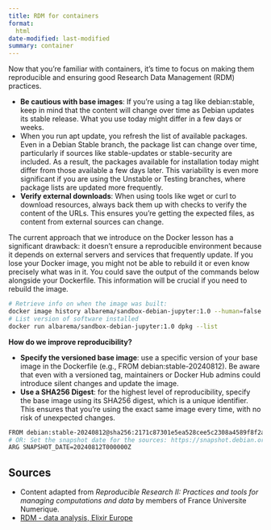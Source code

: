 ```yaml
---
title: RDM for containers
format: 
  html
date-modified: last-modified
summary: container
---
```


Now that you're familiar with containers, it's time to focus on making them reproducible and ensuring good Research Data Management (RDM) practices.

- **Be cautious with base images**: If you're using a tag like debian:stable, keep in mind that the content will change over time as Debian updates its stable release. What you use today might differ in a few days or weeks.
- When you run apt update, you refresh the list of available packages. Even in a Debian Stable branch, the package list can change over time, particularly if sources like stable-updates or stable-security are included. As a result, the packages available for installation today might differ from those available a few days later. This variability is even more significant if you are using the Unstable or Testing branches, where package lists are updated more frequently.
- **Verify external downloads**: When using tools like wget or curl to download resources, always back them up with checks to verify the content of the URLs. This ensures you're getting the expected files, as content from external sources can change.

The current approach that we introduce on the Docker lesson has a significant drawback: it doesn't ensure a reproducible environment because it depends on external servers and services that frequently update. If you lose your Docker image, you might not be able to rebuild it or even know precisely what was in it. You could save the output of the commands below alongside your Dockerfile. This information will be crucial if you need to rebuild the image.

```.bash
# Retrieve info on when the image was built: 
docker image history albarema/sandbox-debian-jupyter:1.0 --human=false
# List version of software installed 
docker run albarema/sandbox-debian-jupyter:1.0 dpkg --list
```

**How do we improve reproducibility?**

- **Specify the versioned base image**: use a specific version of your base image in the Dockerfile (e.g., FROM debian:stable-20240812). Be aware that even with a versioned tag, maintainers or Docker Hub admins could introduce silent changes and update the image.
- **Use a SHA256 Digest**: for the highest level of reproducibility, specify the base image using its SHA256 digest, which is a unique identifier. This ensures that you're using the exact same image every time, with no risk of unexpected changes.

```.bash
FROM debian:stable-20240812@sha256:2171c87301e5ea528cee5c2308a4589f8f2ac819d4d434b679b7cb1dc8de6912
# OR: Set the snapshot date for the sources: https://snapshot.debian.org/ 
ARG SNAPSHOT_DATE=20240812T000000Z
```

<!--
To ensure a consistent package list in your Docker image, use [Debian’s snapshot service](https://snapshot.debian.org/) to reference archived package states from specific dates `docker run debian:stable-20240812 sed /etc/apt/sources.list -e '/^deb /d' -e 's|^# deb|deb|'`.Adding this command before `apt update` to your Dockerfile, allows you to maintain reproducibility and control over the packages installed, regardless of updates or changes in the main Debian repositories.

```.bash
RUN sed -i /etc/apt/sources.list -e '/^deb /d' -e 's|^# deb|deb|'
RUN apt update -o Acquire::Check-Valid-Until=false \
    && apt install -y jupyter-notebook python3-matplotlib python3-pandas python3-numpy
```

:::{.callout-note}
You’ll likely find that downloading from snapshot.debian.org is slower compared to traditional Debian mirrors, as it may not be as well-resourced in terms of computing and network capacity. Please use this service responsibly to avoid overloading it.

`-o Acquire::Check-Valid-Until=false` option prevents warnings related to the release being expired and not being able to update. Read more on the topic in this [example](https://unix.stackexchange.com/questions/2544/how-to-work-around-release-file-expired-problem-on-a-local-mirror). 
:::
--> 

## Sources

- Content adapted from *Reproducible Research II: Practices and tools for managing computations and data* by members of France Universite Numerique. 
- [RDM - data analysis, Elixir Europe](https://rdmkit.elixir-europe.org/data_analysis)
